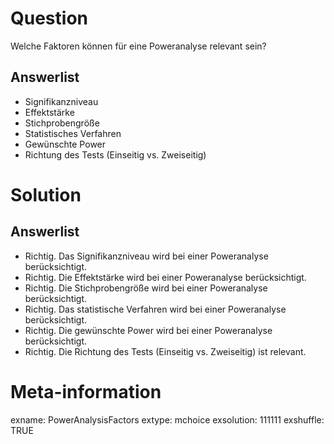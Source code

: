 Question 
======== 

Welche Faktoren können für eine Poweranalyse relevant sein? 

Answerlist
----------

* Signifikanzniveau
* Effektstärke
* Stichprobengröße
* Statistisches Verfahren
* Gewünschte Power
* Richtung des Tests (Einseitig vs. Zweiseitig)

Solution
========

Answerlist
----------

* Richtig. Das Signifikanzniveau wird bei einer Poweranalyse berücksichtigt.
* Richtig. Die Effektstärke wird bei einer Poweranalyse berücksichtigt.
* Richtig. Die Stichprobengröße wird bei einer Poweranalyse berücksichtigt.
* Richtig. Das statistische Verfahren wird bei einer Poweranalyse berücksichtigt.
* Richtig. Die gewünschte Power wird bei einer Poweranalyse berücksichtigt.
* Richtig. Die Richtung des Tests (Einseitig vs. Zweiseitig) ist relevant.

Meta-information
================
exname: PowerAnalysisFactors
extype: mchoice
exsolution: 111111
exshuffle: TRUE

